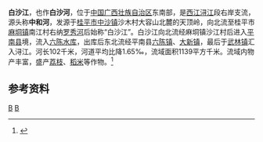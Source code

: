{{distinguish|白沙河}}
{{Infobox River
  | river_name      = 白沙江
  | image_name      =
  | image_size      = 
  | caption         = 
  | origin          = [[广西壮族自治区|广西壮族自治区]][[桂平市|桂平市]][[中沙镇_(桂平市)|中沙镇]]沙木村大容山北麓的天顶岭
  | mouth           = 广西壮族自治区[[平南县|平南县]][[武林镇|武林镇]][[浔江|浔江]]{{coord|23|25|21|N|110|32|04|E}}
  | basin_countries = 广西桂平市、平南县
  | length          = 102 km
  | elevation       = 
  | mouth_elevation = 
  | discharge       = 
  | watershed       = 1139 km<sup>2</sup>
}}
'''白沙江'''，也作'''白沙河'''，位于[[中国|中国]][[广西壮族自治区|广西壮族自治区]]东南部，是[[西江|西江]][[浔江|浔江]]段右岸支流，源头称'''中和河'''，发源于[[桂平市|桂平市]][[中沙镇_(桂平市)|中沙镇]]沙木村大容山北麓的天顶岭，向北流至桂平市[[麻垌镇|麻垌镇]]南江村右纳[[罗秀河|罗秀河]]后始称“白沙江”。白沙江向北流经麻垌镇沙江村后进入[[平南县|平南县]]境，流入[[六陈水库|六陈水库]]，出库后东北流经平南县[[六陈镇|六陈镇]]、[[大新镇_(平南县)|大新镇]]，最后于[[武林镇|武林镇]]汇入浔江。河长102千米，河道平均比降1.65‰，流域面积1139平方千米。流域内物产丰富，盛产[[荔枝|荔枝]]、[[稻米|稻米]]等作物。<ref name="中国河湖大典">{{cite book zh |author=《[[中国河湖大典|中国河湖大典]]》编纂委员会 |title=《中国河湖大典·珠江卷》 |format=M |edition=1 |location=北京 |publisher=中国水利水电出版社 |date=2013年1月 |pages=174页 |id= ISBN 978-7-5170-0561-2}}</ref>
==参考资料==
{{reflist}}
[[Category:潯江水系|B]]
[[Category:广西河流|B]]